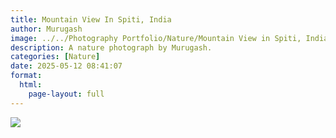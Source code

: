 ```yaml
---
title: Mountain View In Spiti, India
author: Murugash
image: ../../Photography Portfolio/Nature/Mountain View in Spiti, India.png
description: A nature photograph by Murugash.
categories: [Nature]
date: 2025-05-12 08:41:07
format:
  html:
    page-layout: full
---
```


![](../../Photography Portfolio/Nature/Mountain View in Spiti, India.png)
